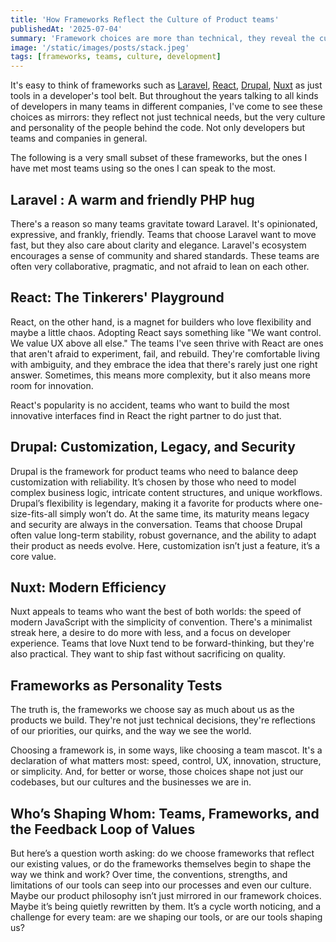 ```yaml
---
title: 'How Frameworks Reflect the Culture of Product teams'
publishedAt: '2025-07-04'
summary: 'Framework choices are more than technical, they reveal the culture and priorities of the teams behind them.'
image: '/static/images/posts/stack.jpeg'
tags: [frameworks, teams, culture, development]
---
```


It's easy to think of frameworks such as [Laravel](https://laravel.com/), [React](https://react.dev/), [Drupal](https://new.drupal.org/home), [Nuxt](https://nuxt.com/) as just tools in a developer's tool belt. But throughout the years talking to all kinds of developers in many teams in different companies, I've come to see these choices as mirrors: they reflect not just technical needs, but the very culture and personality of the people behind the code. Not only developers but teams and companies in general.

The following is a very small subset of these frameworks, but the ones I have met most teams using so the ones I can speak to the most.

## Laravel : A warm and friendly PHP hug

There's a reason so many teams gravitate toward Laravel. It's opinionated, expressive, and frankly, friendly. Teams that choose Laravel want to move fast, but they also care about clarity and elegance. Laravel's ecosystem encourages a sense of community and shared standards. These teams are often very collaborative, pragmatic, and not afraid to lean on each other.

## React: The Tinkerers' Playground

React, on the other hand, is a magnet for builders who love flexibility and maybe a little chaos. Adopting React says something like "We want control. We value UX above all else." The teams I've seen thrive with React are ones that aren't afraid to experiment, fail, and rebuild. They're comfortable living with ambiguity, and they embrace the idea that there's rarely just one right answer. Sometimes, this means more complexity, but it also means more room for innovation.

React's popularity is no accident, teams who want to build the most innovative interfaces find in React the right partner to do just that.

## Drupal: Customization, Legacy, and Security

Drupal is the framework for product teams who need to balance deep customization with reliability. It’s chosen by those who need to model complex business logic, intricate content structures, and unique workflows. Drupal’s flexibility is legendary, making it a favorite for products where one-size-fits-all simply won’t do. At the same time, its maturity means legacy and security are always in the conversation. Teams that choose Drupal often value long-term stability, robust governance, and the ability to adapt their product as needs evolve. Here, customization isn’t just a feature, it’s a core value.

## Nuxt: Modern Efficiency

Nuxt appeals to teams who want the best of both worlds: the speed of modern JavaScript with the simplicity of convention. There's a minimalist streak here, a desire to do more with less, and a focus on developer experience. Teams that love Nuxt tend to be forward-thinking, but they're also practical. They want to ship fast without sacrificing on quality.

## Frameworks as Personality Tests

The truth is, the frameworks we choose say as much about us as the products we build. They're not just technical decisions, they're reflections of our priorities, our quirks, and the way we see the world.

Choosing a framework is, in some ways, like choosing a team mascot. It's a declaration of what matters most: speed, control, UX, innovation, structure, or simplicity. And, for better or worse, those choices shape not just our codebases, but our cultures and the businesses we are in.

## Who’s Shaping Whom: Teams, Frameworks, and the Feedback Loop of Values

But here’s a question worth asking: do we choose frameworks that reflect our existing values, or do the frameworks themselves begin to shape the way we think and work? Over time, the conventions, strengths, and limitations of our tools can seep into our processes and even our culture. Maybe our product philosophy isn’t just mirrored in our framework choices. Maybe it’s being quietly rewritten by them. It’s a cycle worth noticing, and a challenge for every team: are we shaping our tools, or are our tools shaping us?
